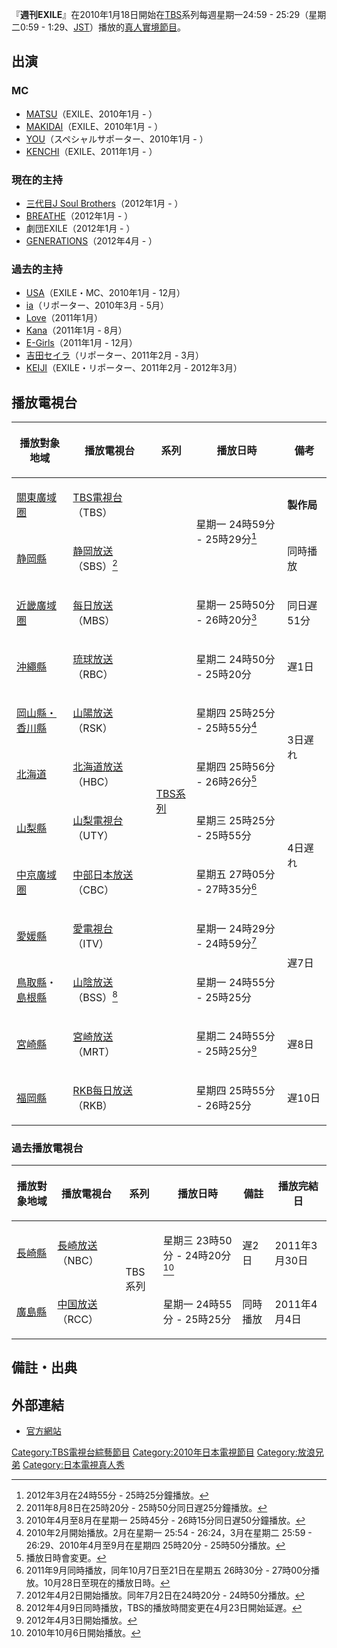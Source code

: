 {{unreferenced|time=2018-10-14T09:05:46+00:00}}
{{电视节目信息框
| 名称       = 週刊EXILE
| 原名       =
| 图片       = 
| 类型       = [[綜藝節目|綜藝節目]]
| 主持       =
| 製作人     = 伊東四九
| 監製       =
| 演出       = [[松本利夫|MATSU]]（EXILE）<br />[[真木大輔|MAKIDAI]]（EXILE）<br />[[KENCHI|KENCHI]]（EXILE）<br />[[YOU_(藝人)|YOU]] 等
| 企劃       = [[LDH_(藝能事務所)|LDH]]（制作協力）
| 国家       = {{JPN}}
| 片頭曲     =
| 片尾曲     = 
| 每集長     = 
| 语言       = [[日語|日語]]
| 电视台     = [[TBS電視台|TBS]]
| 开始       = 2010年1月18日
| 结束       =
| 官方網站   = http://www.tbs.co.jp/program/weekly_exile.html
}}
『'''週刊EXILE'''』在2010年1月18日開始在[[TBS電視台|TBS]]系列每週星期一24:59 - 25:29（星期二0:59 - 1:29、[[日本標準時|JST]]）播放的[[真人實境秀|真人實境節目]]。

==出演==
===MC===
*[[松本利夫|MATSU]]（EXILE、2010年1月 - ）
*[[真木大輔|MAKIDAI]]（EXILE、2010年1月 - ）
*[[YOU_(藝人)|YOU]]（スペシャルサポーター、2010年1月 - ）
*[[KENCHI|KENCHI]]（EXILE、2011年1月 - ）

===現在的主持===
*[[J_Soul_Brothers|三代目J Soul Brothers]]（2012年1月 - ）
*[[BREATHE|BREATHE]]（2012年1月 - ）
*劇団EXILE（2012年1月 - ）
*[[GENERATIONS|GENERATIONS]]（2012年4月 - ）

===過去的主持===
*[[宇佐美吉啓|USA]]（EXILE・MC、2010年1月 - 12月）
*[[ia|ia]]（リポーター、2010年3月 - 5月）
*[[Love_(音樂組合)|Love]]（2011年1月）
*[[橘佳奈|Kana]]（2011年1月 - 8月）
*[[E-Girls|E-Girls]]（2011年1月 - 12月）
*[[吉田セイラ|吉田セイラ]]（リポーター、2011年2月 - 3月）
*[[KEIJI|KEIJI]]（EXILE・リポーター、2011年2月 - 2012年3月）

==播放電視台==
{| class="wikitable" style="text-align:center"
|-
!播放對象地域!!播放電視台!!系列!!播放日時!!備考
|-
|[[廣域放送|關東廣域圏]]
|[[TBS電視台|TBS電視台]]（TBS）
|rowspan="12"|[[Japan_News_Network|TBS系列]]
|rowspan="2"|星期一 24時59分 - 25時29分<ref>2012年3月在24時55分 - 25時25分鐘播放。</ref>
|'''製作局'''
|-
|[[静岡縣|静岡縣]]
|[[静岡放送|静岡放送]]（SBS）<ref>2011年8月8日在25時20分 - 25時50分同日遅25分鐘播放。</ref>
|同時播放
|-
|[[廣域放送|近畿廣域圏]]
|[[MBS電視台|每日放送]]（MBS）
|星期一 25時50分 - 26時20分<ref>2010年4月至8月在星期一 25時45分 - 26時15分同日遅50分鐘播放。</ref>
|同日遅51分
|-
|[[沖繩縣|沖繩縣]]
|[[琉球放送|琉球放送]]（RBC）
|星期二 24時50分 - 25時20分
|遅1日
|-
|[[岡山縣・香川縣放送|岡山縣・香川縣]]
|[[山陽放送電視台|山陽放送]]（RSK）
|星期四 25時25分 - 25時55分<ref>2010年2月開始播放。2月在星期一 25:54 - 26:24，3月在星期二 25:59 - 26:29、2010年4月至9月在星期四 25時20分 - 25時50分播放。</ref>
|rowspan=2|3日遅れ
|-
|[[北海道|北海道]]
|[[北海道放送|北海道放送]]（HBC）
|星期四 25時56分 - 26時26分<ref>播放日時會変更。</ref>
|-
|[[山梨縣|山梨縣]]
|[[山梨電視台|山梨電視台]]（UTY）
|星期三 25時25分 - 25時55分
|rowspan=2|4日遅れ
|-
|[[廣域放送|中京廣域圏]]
|[[中部日本放送|中部日本放送]]（CBC）
|星期五 27時05分 - 27時35分<ref>2011年9月同時播放，同年10月7日至21日在星期五 26時30分 - 27時00分播放。10月28日至現在的播放日時。</ref>
|-
|[[愛媛縣|愛媛縣]]
|[[愛電視台|愛電視台]]（ITV）
|星期一 24時29分 - 24時59分<ref>2012年4月2日開始播放。同年7月2日在24時20分 - 24時50分播放。</ref>
|rowspan=2|遅7日
|-
|[[鳥取縣|鳥取縣]]・[[島根縣|島根縣]]
|[[山陰放送|山陰放送]]（BSS）<ref>2012年4月9日同時播放，TBS的播放時間変更在4月23日開始延遅。</ref>
|星期一 24時55分 - 25時25分
|-
|[[宮崎縣|宮崎縣]]
|[[宮崎放送|宮崎放送]]（MRT）
|星期二 24時55分 - 25時25分<ref>2012年4月3日開始播放。</ref>
|遅8日
|-
|[[福岡縣|福岡縣]]
|[[RKB每日放送|RKB每日放送]]（RKB）
|星期四 25時55分 - 26時25分
|遅10日
|}

===過去播放電視台===
{| class="wikitable" style="text-align:center"
|-
!播放對象地域!!播放電視台!!系列!!播放日時!!備註!!播放完結日
|-
|[[長崎縣|長崎縣]]
|[[長崎放送|長崎放送]]（NBC）
|rowspan=2|TBS系列
|星期三 23時50分 - 24時20分<ref>2010年10月6日開始播放。</ref>
|遅2日
|2011年3月30日
|-
|[[廣島縣|廣島縣]]
|[[中国放送|中国放送]]（RCC）
|星期一 24時55分 - 25時25分
|同時播放
|2011年4月4日
|}

== 備註・出典 ==
{{Reflist}}

== 外部連結 ==
* [http://www.tbs.co.jp/program/weekly_exile.html 官方網站] {{Wayback|url=http://www.tbs.co.jp/program/weekly_exile.html |date=20190321094329 }}

{{EXILE}}

{{DEFAULTSORT:Shūkan EXILE}}
[[Category:TBS電視台綜藝節目|Category:TBS電視台綜藝節目]]
[[Category:2010年日本電視節目|Category:2010年日本電視節目]]
[[Category:放浪兄弟|Category:放浪兄弟]]
[[Category:日本電視真人秀|Category:日本電視真人秀]]